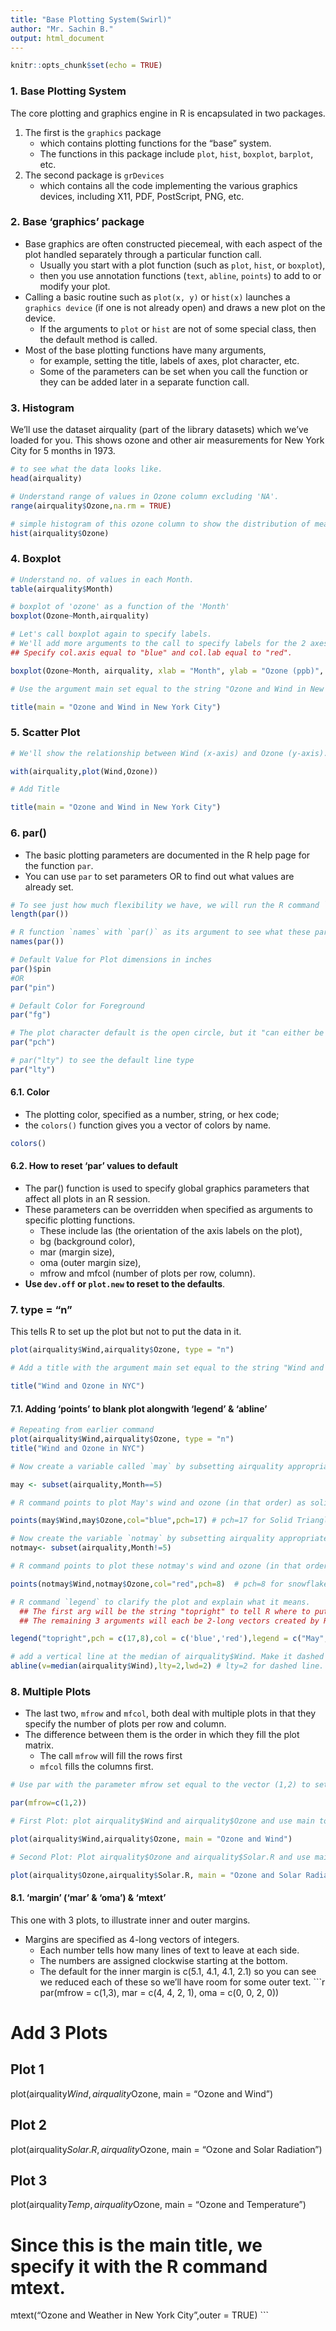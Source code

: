 ```yaml
---
title: "Base Plotting System(Swirl)"
author: "Mr. Sachin B."
output: html_document
---
```


```r
knitr::opts_chunk$set(echo = TRUE)
```

### 1. Base Plotting System

The core plotting and graphics engine in R is encapsulated in two packages.

1. The first is the `graphics` package 
    - which contains plotting functions for the "base" system.
    - The functions in this package include `plot`, `hist`, `boxplot`, `barplot`, etc.
2. The second package is `grDevices`
    - which contains all the code implementing the various graphics devices, including X11, PDF, PostScript, PNG, etc.
    
### 2. Base 'graphics' package
- Base graphics are often constructed piecemeal, with each aspect of the plot handled separately through a particular function call.
    - Usually you start with a plot function (such as `plot`, `hist`, or `boxplot`), 
    - then you use annotation functions (`text`, `abline`, `points`) to add to or modify your plot.
- Calling a basic routine such as `plot(x, y)` or `hist(x)` launches a `graphics device` (if one is not already open) and draws a new plot on the device.
    - If the arguments to `plot` or `hist` are not of some special class, then the default method is called.
- Most of the base plotting functions have many arguments,
    - for example, setting the title, labels of axes, plot character, etc. 
    - Some of the parameters can be set when you call the function or they can be added later in a separate function call.
    
### 3. Histogram
We'll use the dataset airquality (part of the library datasets) which we've loaded for you. This shows ozone and other air measurements for New York City for 5 months in 1973.
```r
# to see what the data looks like.
head(airquality)

# Understand range of values in Ozone column excluding 'NA'.
range(airquality$Ozone,na.rm = TRUE)

# simple histogram of this ozone column to show the distribution of measurements.
hist(airquality$Ozone)
```

### 4. Boxplot

```r

# Understand no. of values in each Month.
table(airquality$Month)

# boxplot of 'ozone' as a function of the 'Month'
boxplot(Ozone~Month,airquality)

# Let's call boxplot again to specify labels. 
# We'll add more arguments to the call to specify labels for the 2 axes. ## Set xlab equal to "Month" and ylab equal to "Ozone (ppb)".
## Specify col.axis equal to "blue" and col.lab equal to "red".

boxplot(Ozone~Month, airquality, xlab = "Month", ylab = "Ozone (ppb)", col.axis = "blue", col.lab = "red")

# Use the argument main set equal to the string "Ozone and Wind in New York City".

title(main = "Ozone and Wind in New York City")
```

### 5. Scatter Plot

```r
# We'll show the relationship between Wind (x-axis) and Ozone (y-axis). # We'll use the function plot with those two arguments (Wind and Ozone, in that order).

with(airquality,plot(Wind,Ozone))

# Add Title

title(main = "Ozone and Wind in New York City")

```

### 6. par()

- The basic plotting parameters are documented in the R help page for the function `par`.
- You can use `par` to set parameters OR to find out what values are already set.


```r
# To see just how much flexibility we have, we will run the R command `length` with the argument `par()` now.
length(par())

# R function `names` with `par()` as its argument to see what these parameters are.
names(par())

# Default Value for Plot dimensions in inches
par()$pin
#OR
par("pin")

# Default Color for Foreground
par("fg")

# The plot character default is the open circle, but it "can either be a single character or an integer code for one of a set of graphics symbols."
par("pch")

# par("lty") to see the default line type
par("lty")
```

#### 6.1. Color
- The plotting color, specified as a number, string, or hex code;
- the `colors()` function gives you a vector of colors by name.
```r
colors()
```

#### 6.2. How to reset 'par' values to default

- The par() function is used to specify global graphics parameters that affect all plots in an R session.
- These parameters can be overridden when specified as arguments to specific plotting functions.
    - These include las (the orientation of the axis labels on the plot),
    - bg (background color), 
    - mar (margin size), 
    - oma (outer margin size), 
    - mfrow and mfcol (number of plots per row, column).
- **Use `dev.off` or `plot.new` to reset to the defaults**.


### 7. type = "n"
This tells R to set up the plot but not to put the data in it.
```r
plot(airquality$Wind,airquality$Ozone, type = "n")

# Add a title with the argument main set equal to the string "Wind and Ozone in NYC"

title("Wind and Ozone in NYC")
```

#### 7.1. Adding 'points' to blank plot alongwith 'legend' & 'abline'
```r
# Repeating from earlier command
plot(airquality$Wind,airquality$Ozone, type = "n")
title("Wind and Ozone in NYC")

# Now create a variable called `may` by subsetting airquality appropriately.

may <- subset(airquality,Month==5)

# R command points to plot May's wind and ozone (in that order) as solid blue triangles.

points(may$Wind,may$Ozone,col="blue",pch=17) # pch=17 for Solid Triangle

# Now create the variable `notmay` by subsetting airquality appropriately.
notmay<- subset(airquality,Month!=5)

# R command points to plot these notmay's wind and ozone (in that order) as red snowflakes.

points(notmay$Wind,notmay$Ozone,col="red",pch=8)  # pch=8 for snowflakes

# R command `legend` to clarify the plot and explain what it means.
  ## The first arg will be the string "topright" to tell R where to put the legend.
  ## The remaining 3 arguments will each be 2-long vectors created by R's concatenate function, e.g., c(). These arguments are pch, col, and legend.

legend("topright",pch = c(17,8),col = c('blue','red'),legend = c("May","Other Months"))

# add a vertical line at the median of airquality$Wind. Make it dashed
abline(v=median(airquality$Wind),lty=2,lwd=2) # lty=2 for dashed line.
```

### 8. Multiple Plots
- The last two, `mfrow` and `mfcol`, both deal with multiple plots in that they specify the number of plots per row and column.
- The difference between them is the order in which they fill the plot matrix. 
    - The call `mfrow` will fill the rows first
    - `mfcol` fills the columns first.
    
```r
# Use par with the parameter mfrow set equal to the vector (1,2) to set up the plot window for two plots side by side.

par(mfrow=c(1,2))

# First Plot: plot airquality$Wind and airquality$Ozone and use main to specify the title "Ozone and Wind".

plot(airquality$Wind,airquality$Ozone, main = "Ozone and Wind")

# Second Plot: Plot airquality$Ozone and airquality$Solar.R and use main to specify the title "Ozone and Solar Radiation".

plot(airquality$Ozone,airquality$Solar.R, main = "Ozone and Solar Radiation")
```

#### 8.1. 'margin' ('mar' & 'oma') & 'mtext'

This one with 3 plots, to illustrate inner and outer margins.

- Margins are specified as 4-long vectors of integers.
    - Each number tells how many lines of text to leave at each side.
    - The numbers are assigned clockwise starting at the bottom.
    - The default for the inner margin is c(5.1, 4.1, 4.1, 2.1) so you can see we reduced each of these so we'll have room for some outer text.
```r
par(mfrow = c(1,3), mar = c(4, 4, 2, 1), oma = c(0, 0, 2, 0))

# Add 3 Plots

## Plot 1
plot(airquality$Wind,airquality$Ozone, main = "Ozone and Wind")

## Plot 2
plot(airquality$Solar.R,airquality$Ozone, main = "Ozone and Solar Radiation")

## Plot 3
plot(airquality$Temp, airquality$Ozone, main = "Ozone and Temperature")


# Since this is the main title, we specify it with the R command mtext.
mtext("Ozone and Weather in New York City",outer = TRUE)
```